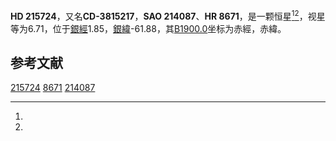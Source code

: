 {{Starbox begin
| name = HD 215724
}}
{{Starbox observe
| epoch = [[J2000.0|J2000.0]]
| constell = {{星座名待查}}<ref name=SIMBAD>{{cite web
 | url=http://simbad.u-strasbg.fr/simbad/sim-id?Ident=HR+8671
 | title=Pulsating variable Star
 | publisher=Centre de Données astronomiques de Strasbourg
 | work=SIMBAD
 | accessdate=2012-07-13
 | archive-date=2016-03-19
 | archive-url=https://web.archive.org/web/20160319020135/http://simbad.u-strasbg.fr/simbad/sim-id?Ident=HR+8671
 | dead-url=no
 }}</ref><ref name=DATA>{{cite web
 | url=http://vizier.u-strasbg.fr/viz-bin/VizieR-5?-out.add=.&-source=5050&-corr=PK=HR&-out.max=9999&HR=8671
 | title=VizieR Detailed Page
 | accessdate=2012-07-13
 | archive-date=2016-03-05
 | archive-url=https://web.archive.org/web/20160305194946/http://vizier.u-strasbg.fr/viz-bin/VizieR-5?-out.add=.&-source=5050&-corr=PK=HR&-out.max=9999&HR=8671
 | dead-url=no
 }}</ref>
| 星官 = 
| ra = {{RA|22|47|47.1}}<ref name=SIMBAD /><ref name=DATA />
| dec = {{DEC|-38|13|19}}<ref name=SIMBAD /><ref name=DATA />
| appmag_v = 6.71<ref name=SIMBAD /><ref name=DATA />
}}
{{Starbox character
| class = F4IV<ref name=SIMBAD /><ref name=DATA />
| b-v = 0.48<ref name=SIMBAD /><ref name=DATA />
| u-b = -0.02?<ref name=SIMBAD /><ref name=DATA />
| r-i = <ref name=SIMBAD /><ref name=DATA />
| variable = 
}}
{{Starbox astrometry
| radial_v = -0.02
| prop_mo_ra = 27
| parallax = 
| p_error = 
}}
{{Starbox catalog
| names =CD-3815217，[[SAO星表|SAO]] 214087，[[HD星表|HD]] 215724，[[HR星表|HR]] 8671}}
{{Starbox reference |Simbad=HR+8671}}
{{Starbox end}}

'''HD 215724'''，又名'''CD-3815217'''，'''SAO 214087'''、'''HR 8671'''，是一颗恒星<ref name=SIMBAD /><ref name=DATA />，视星等为6.71，位于[[銀道座標系|銀經]]1.85，[[銀道座標系|銀緯]]-61.88，其[[B1900.0|B1900.0]]坐标为赤經{{RA|22|42|6.1}}，赤緯{{DEC|-38|-61.88|50}}。

== 参考文献 ==
{{reflist}}

{{star-stub}}

[[Category:HD和HDE天體|215724]]
[[Category:HR天體|8671]]
[[Category:SAO天體|214087]]